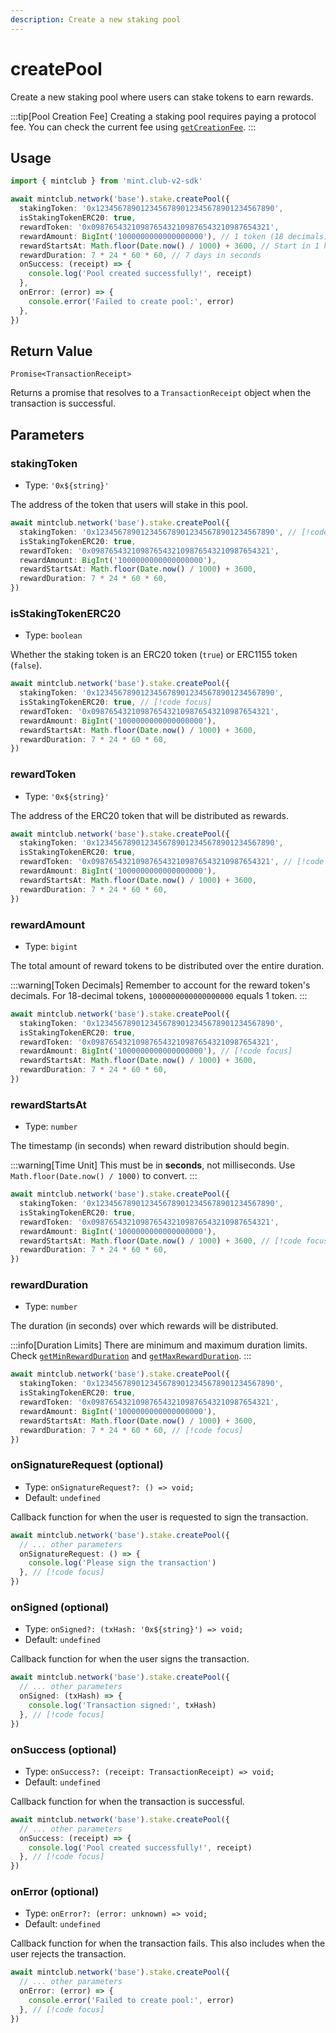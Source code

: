 ```yaml
---
description: Create a new staking pool
---
```


# createPool

Create a new staking pool where users can stake tokens to earn rewards.

:::tip[Pool Creation Fee]
Creating a staking pool requires paying a protocol fee. You can check the current fee using [`getCreationFee`](/docs/sdk/stake/getCreationFee).
:::

## Usage

```ts twoslash [example.ts]
import { mintclub } from 'mint.club-v2-sdk'

await mintclub.network('base').stake.createPool({
  stakingToken: '0x1234567890123456789012345678901234567890',
  isStakingTokenERC20: true,
  rewardToken: '0x0987654321098765432109876543210987654321',
  rewardAmount: BigInt('1000000000000000000'), // 1 token (18 decimals)
  rewardStartsAt: Math.floor(Date.now() / 1000) + 3600, // Start in 1 hour
  rewardDuration: 7 * 24 * 60 * 60, // 7 days in seconds
  onSuccess: (receipt) => {
    console.log('Pool created successfully!', receipt)
  },
  onError: (error) => {
    console.error('Failed to create pool:', error)
  },
})
```

## Return Value

`Promise<TransactionReceipt>`

Returns a promise that resolves to a `TransactionReceipt` object when the transaction is successful.

## Parameters

### stakingToken

- Type: `'0x${string}'`

The address of the token that users will stake in this pool.

```ts
await mintclub.network('base').stake.createPool({
  stakingToken: '0x1234567890123456789012345678901234567890', // [!code focus]
  isStakingTokenERC20: true,
  rewardToken: '0x0987654321098765432109876543210987654321',
  rewardAmount: BigInt('1000000000000000000'),
  rewardStartsAt: Math.floor(Date.now() / 1000) + 3600,
  rewardDuration: 7 * 24 * 60 * 60,
})
```

### isStakingTokenERC20

- Type: `boolean`

Whether the staking token is an ERC20 token (`true`) or ERC1155 token (`false`).

```ts
await mintclub.network('base').stake.createPool({
  stakingToken: '0x1234567890123456789012345678901234567890',
  isStakingTokenERC20: true, // [!code focus]
  rewardToken: '0x0987654321098765432109876543210987654321',
  rewardAmount: BigInt('1000000000000000000'),
  rewardStartsAt: Math.floor(Date.now() / 1000) + 3600,
  rewardDuration: 7 * 24 * 60 * 60,
})
```

### rewardToken

- Type: `'0x${string}'`

The address of the ERC20 token that will be distributed as rewards.

```ts
await mintclub.network('base').stake.createPool({
  stakingToken: '0x1234567890123456789012345678901234567890',
  isStakingTokenERC20: true,
  rewardToken: '0x0987654321098765432109876543210987654321', // [!code focus]
  rewardAmount: BigInt('1000000000000000000'),
  rewardStartsAt: Math.floor(Date.now() / 1000) + 3600,
  rewardDuration: 7 * 24 * 60 * 60,
})
```

### rewardAmount

- Type: `bigint`

The total amount of reward tokens to be distributed over the entire duration.

:::warning[Token Decimals]
Remember to account for the reward token's decimals. For 18-decimal tokens, `1000000000000000000` equals 1 token.
:::

```ts
await mintclub.network('base').stake.createPool({
  stakingToken: '0x1234567890123456789012345678901234567890',
  isStakingTokenERC20: true,
  rewardToken: '0x0987654321098765432109876543210987654321',
  rewardAmount: BigInt('1000000000000000000'), // [!code focus]
  rewardStartsAt: Math.floor(Date.now() / 1000) + 3600,
  rewardDuration: 7 * 24 * 60 * 60,
})
```

### rewardStartsAt

- Type: `number`

The timestamp (in seconds) when reward distribution should begin.

:::warning[Time Unit]
This must be in **seconds**, not milliseconds. Use `Math.floor(Date.now() / 1000)` to convert.
:::

```ts
await mintclub.network('base').stake.createPool({
  stakingToken: '0x1234567890123456789012345678901234567890',
  isStakingTokenERC20: true,
  rewardToken: '0x0987654321098765432109876543210987654321',
  rewardAmount: BigInt('1000000000000000000'),
  rewardStartsAt: Math.floor(Date.now() / 1000) + 3600, // [!code focus]
  rewardDuration: 7 * 24 * 60 * 60,
})
```

### rewardDuration

- Type: `number`

The duration (in seconds) over which rewards will be distributed.

:::info[Duration Limits]
There are minimum and maximum duration limits. Check [`getMinRewardDuration`](/docs/sdk/stake/getMinRewardDuration) and [`getMaxRewardDuration`](/docs/sdk/stake/getMaxRewardDuration).
:::

```ts
await mintclub.network('base').stake.createPool({
  stakingToken: '0x1234567890123456789012345678901234567890',
  isStakingTokenERC20: true,
  rewardToken: '0x0987654321098765432109876543210987654321',
  rewardAmount: BigInt('1000000000000000000'),
  rewardStartsAt: Math.floor(Date.now() / 1000) + 3600,
  rewardDuration: 7 * 24 * 60 * 60, // [!code focus]
})
```

### onSignatureRequest (optional)

- Type: `onSignatureRequest?: () => void;`
- Default: `undefined`

Callback function for when the user is requested to sign the transaction.

```ts
await mintclub.network('base').stake.createPool({
  // ... other parameters
  onSignatureRequest: () => {
    console.log('Please sign the transaction')
  }, // [!code focus]
})
```

### onSigned (optional)

- Type: `onSigned?: (txHash: '0x${string}') => void;`
- Default: `undefined`

Callback function for when the user signs the transaction.

```ts
await mintclub.network('base').stake.createPool({
  // ... other parameters
  onSigned: (txHash) => {
    console.log('Transaction signed:', txHash)
  }, // [!code focus]
})
```

### onSuccess (optional)

- Type: `onSuccess?: (receipt: TransactionReceipt) => void;`
- Default: `undefined`

Callback function for when the transaction is successful.

```ts
await mintclub.network('base').stake.createPool({
  // ... other parameters
  onSuccess: (receipt) => {
    console.log('Pool created successfully!', receipt)
  }, // [!code focus]
})
```

### onError (optional)

- Type: `onError?: (error: unknown) => void;`
- Default: `undefined`

Callback function for when the transaction fails. This also includes when the user rejects the transaction.

```ts
await mintclub.network('base').stake.createPool({
  // ... other parameters
  onError: (error) => {
    console.error('Failed to create pool:', error)
  }, // [!code focus]
})
```
